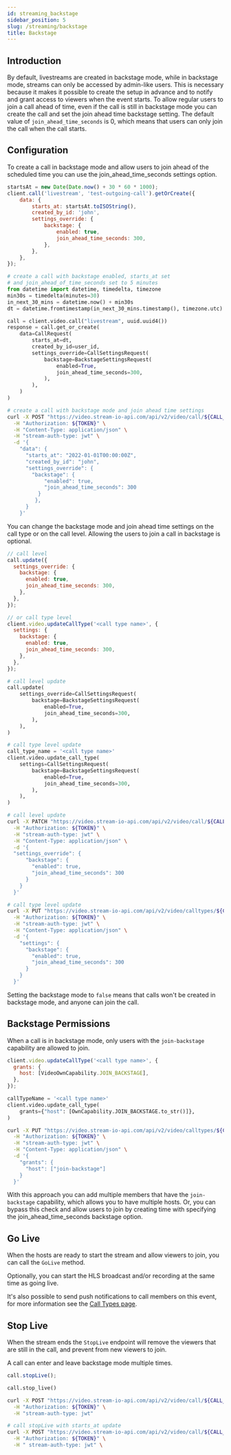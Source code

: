 ```yaml
---
id: streaming_backstage
sidebar_position: 5
slug: /streaming/backstage
title: Backstage
---
```



## Introduction

By default, livestreams are created in backstage mode, while in backstage mode, streams can only be accessed by admin-like users.
This is necessary because it makes it possible to create the setup in advance and to notify and grant access to viewers when the event starts.
To allow regular users to join a call ahead of time, even if the call is still in backstage mode you can create the call and set the join ahead time backstage setting.
The default value of `join_ahead_time_seconds` is 0, which means that users can only join the call when the call starts.

## Configuration

To create a call in backstage mode and allow users to join ahead of the scheduled time you can use the join_ahead_time_seconds settings option.

<Tabs groupId="examples">
<TabItem value="js" label="JavaScript">

```js
startsAt = new Date(Date.now() + 30 * 60 * 1000);
client.call('livestream', 'test-outgoing-call').getOrCreate({
    data: {
        starts_at: startsAt.toISOString(),
        created_by_id: 'john',
        settings_override: {
            backstage: {
                enabled: true,
                join_ahead_time_seconds: 300,
            },
        },
    },
});
```

</TabItem>
<TabItem value="py" label="Python">

```py
# create a call with backstage enabled, starts_at set
# and join_ahead_of_time_seconds set to 5 minutes
from datetime import datetime, timedelta, timezone
min30s = timedelta(minutes=30)
in_next_30_mins = datetime.now() + min30s
dt = datetime.fromtimestamp(in_next_30_mins.timestamp(), timezone.utc)

call = client.video.call("livestream", uuid.uuid4())
response = call.get_or_create(
    data=CallRequest(
        starts_at=dt,
        created_by_id=user_id,
        settings_override=CallSettingsRequest(
            backstage=BackstageSettingsRequest(
                enabled=True,
                join_ahead_time_seconds=300,
            ),
        ),
    )
)
```

</TabItem>

<TabItem value="curl" label="cURL">

```bash
# create a call with backstage mode and join ahead time settings
curl -X POST "https://video.stream-io-api.com/api/v2/video/call/${CALL_TYPE}/${CALL_ID}?api_key=${API_KEY}" \
  -H "Authorization: ${TOKEN}" \
  -H "Content-Type: application/json" \
  -H "stream-auth-type: jwt" \
  -d '{
    "data": {
      "starts_at": "2022-01-01T00:00:00Z",
      "created_by_id": "john",
      "settings_override": {
        "backstage": {
            "enabled": true,
            "join_ahead_time_seconds": 300
          }
         },
      }
    }'
```

</TabItem>
</Tabs>

You can change the backstage mode and join ahead time settings on the call type or on the call level. Allowing the users to join a call in backstage is optional.

<Tabs groupId="examples">
<TabItem value="js" label="JavaScript">

```js
// call level
call.update({
  settings_override: {
    backstage: {
      enabled: true,
      join_ahead_time_seconds: 300,
    },
  },
});

// or call type level
client.video.updateCallType('<call type name>', {
  settings: {
    backstage: {
      enabled: true,
      join_ahead_time_seconds: 300,
    },
  },
});
```

</TabItem>
<TabItem value="py" label="Python">

```py
# call level update
call.update(
    settings_override=CallSettingsRequest(
        backstage=BackstageSettingsRequest(
            enabled=True,
            join_ahead_time_seconds=300,
        ),
    ),
)

# call type level update
call_type_name = '<call type name>'
client.video.update_call_type(
    settings=CallSettingsRequest(
        backstage=BackstageSettingsRequest(
            enabled=True,
            join_ahead_time_seconds=300,
        ),
    ),
)
```

</TabItem>
<TabItem value="curl" label="cURL">

```bash
# call level update
curl -X PATCH "https://video.stream-io-api.com/api/v2/video/call/${CALL_TYPE_NAME}/${CALL_ID}?api_key=${API_KEY}" \
  -H "Authorization: ${TOKEN}" \
  -H "stream-auth-type: jwt" \
  -H "Content-Type: application/json" \
  -d '{
  "settings_override": {
      "backstage": {
        "enabled": true,
        "join_ahead_time_seconds": 300
      }
    }
  }'

# call type level update
curl -X PUT "https://video.stream-io-api.com/api/v2/video/calltypes/${CALL_TYPE_NAME}?api_key=${API_KEY}" \
  -H "Authorization: ${TOKEN}" \
  -H "stream-auth-type: jwt" \
  -H "Content-Type: application/json" \
  -d '{
    "settings": {
      "backstage": {
        "enabled": true,
        "join_ahead_time_seconds": 300
      }
    }
  }'
```

</TabItem>
</Tabs>

Setting the backstage mode to `false` means that calls won't be created in backstage mode, and anyone can join the call.

## Backstage Permissions

When a call is in backstage mode, only users with the `join-backstage` capability are allowed to join.

<Tabs groupId="examples">
<TabItem value="js" label="JavaScript">

```js
client.video.updateCallType('<call type name>', {
  grants: {
    host: [VideoOwnCapability.JOIN_BACKSTAGE],
  },
});
```

</TabItem>
<TabItem value="py" label="Python">

```py
callTypeName = '<call type name>'
client.video.update_call_type(
    grants={"host": [OwnCapability.JOIN_BACKSTAGE.to_str()]},
)
```

</TabItem>
<TabItem value="curl" label="cURL">

```bash
curl -X PUT "https://video.stream-io-api.com/api/v2/video/calltypes/${CALL_TYPE_NAME}?api_key=${API_KEY}" \
  -H "Authorization: ${TOKEN}" \
  -H "stream-auth-type: jwt" \
  -H "Content-Type: application/json" \
  -d '{
    "grants": {
      "host": ["join-backstage"]
    }
  }'
```

</TabItem>
</Tabs>

With this approach you can add multiple members that have the `join-backstage` capability, which allows you to have multiple hosts.
Or, you can bypass this check and allow users to join by creating time with specifying the join_ahead_time_seconds backstage option.

## Go Live

When the hosts are ready to start the stream and allow viewers to join, you can call the `GoLive` method.

Optionally, you can start the HLS broadcast and/or recording at the same time as going live.

<GoLive />

It's also possible to send push notifications to call members on this event, for more information see the [Call Types page](../call_types/builtin/#push-notifications-settings).

## Stop Live

When the stream ends the `StopLive` endpoint will remove the viewers that are still in the call, and prevent from new viewers to join.

A call can enter and leave backstage mode multiple times.

<Tabs groupId="examples">
<TabItem value="js" label="JavaScript">

```js
call.stopLive();
```

</TabItem>
<TabItem value="py" label="Python">

```py
call.stop_live()
```

</TabItem>
<TabItem value="curl" label="cURL">

```bash
curl -X POST "https://video.stream-io-api.com/api/v2/video/call/${CALL_TYPE_NAME}/${CALL_ID}/stop_live?api_key=${API_KEY}" \
  -H "Authorization: ${TOKEN}" \
  -H "stream-auth-type: jwt"

# call stopLive with starts_at update
curl -X POST "https://video.stream-io-api.com/api/v2/video/call/${CALL_TYPE_NAME}/${CALL_ID}/stop_live?api_key=${API_KEY}" \
  -H "Authorization: ${TOKEN}" \
  -H " stream-auth-type: jwt" \
```

</TabItem>
</Tabs>
